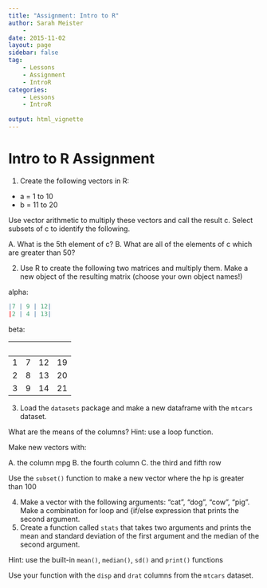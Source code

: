 ```yaml
---
title: "Assignment: Intro to R"
author: Sarah Meister
    - 
date: 2015-11-02
layout: page
sidebar: false
tag:
    - Lessons
    - Assignment
    - IntroR
categories:
    - Lessons
    - IntroR
    
output: html_vignette
---
```


# Intro to R Assignment #

1. Create the following vectors in R:
	
* a = 1 to 10
* b = 11 to 20

Use vector arithmetic to multiply these vectors and call the result c.  Select subsets of c to identify the following.

A. What is the 5th element of c?
B. What are all of the elements of c which are greater than 50?

2. Use R to create the following two matrices and multiply them. Make a new object of the resulting matrix (choose your own object names!)

alpha: 

```r


|7 | 9 | 12|
|2 | 4 | 13|
```

beta: 

| &nbsp;|&nbsp; |&nbsp; | &nbsp;|
|--- | --- | --- | --- |
|1 | 7 | 12 | 19|
|2 | 8 | 13 | 20|
|3 | 9 | 14 | 21|

3. Load the `datasets` package and make a new dataframe with the `mtcars` dataset. 

What are the means of the columns? Hint: use a loop function. 

Make new vectors with:

A. the column mpg
B. the fourth column
C. the third and fifth row

Use the `subset()` function to make a new vector where the hp is greater than 100

4. Make a vector with the following arguments: "cat", "dog", "cow", "pig". Make a combination for loop and  {if/else expression that prints the second argument. 
5. Create a function called `stats` that takes two arguments and prints the mean and standard deviation of the first argument and the median of the second argument. 

Hint: use the built-in `mean()`, `median()`, `sd()` and `print()` functions

Use your function with the `disp` and `drat` columns from the `mtcars` dataset. 
